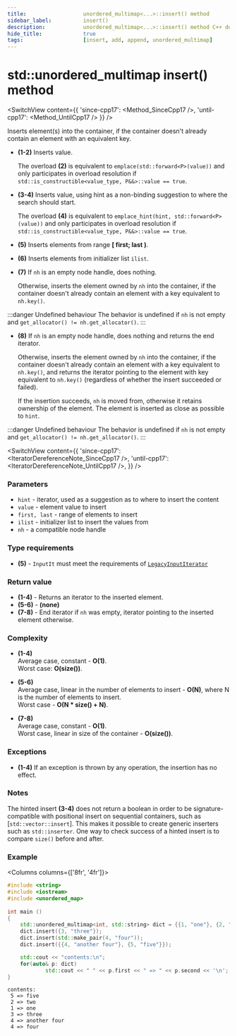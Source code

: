```yaml
---
title:					unordered_multimap<...>::insert() method
sidebar_label:			insert()
description:			unordered_multimap<...>::insert() method C++ documentation
hide_title:				true
tags:					[insert, add, append, unordered_multimap]
---
```



<!----------------- Codes ---------------------->

<!-- insert() -->


# std::unordered_multimap insert() method

<SwitchView content={{
    'since-cpp17': <Method_SinceCpp17 />,
    'until-cpp17': <Method_UntilCpp17 />
    }} />

Inserts element(s) into the container, if the container doesn't already contain an element with an equivalent key.

 - **(1-2)**
    Inserts value.

    The overload **(2)** is equivalent to `emplace(std::forward<P>(value))` and only participates in overload resolution if `std::is_constructible<value_type, P&&>::value == true`.

 - **(3-4)**
    Inserts value, using hint as a non-binding suggestion to where the search should start.

    The overload **(4)** is equivalent to `emplace_hint(hint, std::forward<P>(value))` and only participates in overload resolution if `std::is_constructible<value_type, P&&>::value == true`.

 - **(5)**
    Inserts elements from range **[ first; last )**.

 - **(6)**
    Inserts elements from initializer list `ilist`.

 - **(7)**
    If `nh` is an empty node handle, does nothing. 

    Otherwise, inserts the element owned by `nh` into the container, if the container doesn't already contain an element with a key equivalent to `nh.key()`.

:::danger Undefined behaviour
The behavior is undefined if `nh` is not empty and `get_allocator() != nh.get_allocator()`.
:::

 - **(8)**
    If `nh` is an empty node handle, does nothing and returns the end iterator.
    
    Otherwise, inserts the element owned by `nh` into the container, if the container doesn't already contain an element with a key equivalent to `nh.key()`,
    and returns the iterator pointing to the element with key equivalent to `nh.key()` (regardless of whether the insert succeeded or failed).

    If the insertion succeeds, `nh` is moved from, otherwise it retains ownership of the element. 
    The element is inserted as close as possible to `hint`.
    
:::danger Undefined behaviour
The behavior is undefined if `nh` is not empty and `get_allocator() != nh.get_allocator()`.
:::


<SwitchView content={{
    'since-cpp17': <IteratorDereferenceNote_SinceCpp17 />,
    'until-cpp17': <IteratorDereferenceNote_UntilCpp17 />,
    }} />

### Parameters

 - `hint` - iterator, used as a suggestion as to where to insert the content
 - `value` - element value to insert
 - `first, last` - range of elements to insert
 - `ilist` - initializer list to insert the values from
 - `nh` - a compatible node handle

### Type requirements

 - **(5)** - `InputIt` must meet the requirements of [`LegacyInputIterator`](/docs/named_req/LegacyInputIterator)

### Return value

 - **(1-4)** - Returns an iterator to the inserted element.
 - **(5-6)** - **(none)**
 - **(7-8)** - End iterator if `nh` was empty, iterator pointing to the inserted element otherwise.

### Complexity

 - **(1-4)**  
   Average case, constant - **O(1)**.  
   Worst case: **O(size())**.

 - **(5-6)**  
   Average case, linear in the number of elements to insert - **O(N)**, where N is the number of elements to insert.  
   Worst case - **O(N * size() + N)**.

 - **(7-8)**  
   Average case, constant - **O(1)**.  
   Worst case, linear in size of the container - **O(size())**.

### Exceptions

 - **(1-4)** If an exception is thrown by any operation, the insertion has no effect.

<ImproveSection />

### Notes

The hinted insert **(3-4)** does not return a boolean in order to be signature-compatible with positional insert on sequential containers, such as [`std::vector::insert`]. 
This makes it possible to create generic inserters such as `std::inserter`. One way to check success of a hinted insert is to compare `size()` before and after. 

### Example

<Columns columns={['8fr', '4fr']}>
<div>

```cpp title='Main.cpp' showLineNumbers
#include <string>
#include <iostream>
#include <unordered_map>
 
int main ()
{
	std::unordered_multimap<int, std::string> dict = {{1, "one"}, {2, "two"}};
	dict.insert({3, "three"});
	dict.insert(std::make_pair(4, "four"));
	dict.insert({{4, "another four"}, {5, "five"}});

	std::cout << "contents:\n";
	for(auto& p: dict)
			std::cout << " " << p.first << " => " << p.second << '\n';
}
```

</div>
<div>

```plaintext title="Possible output"
contents:
 5 => five
 2 => two
 1 => one
 3 => three
 4 => another four
 4 => four
```

</div>
</Columns>
